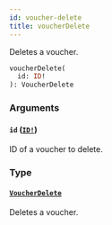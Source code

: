 ```yaml
---
id: voucher-delete
title: voucherDelete
---
```


Deletes a voucher.

```graphql
voucherDelete(
  id: ID!
): VoucherDelete

```

### Arguments

#### `id` ([`ID!`](/developer/api-reference/scalars/id.mdx))

ID of a voucher to delete.

### Type

#### [`VoucherDelete`](/developer/api-reference/objects/voucher-delete.mdx)

Deletes a voucher.
